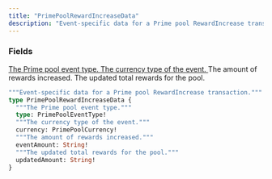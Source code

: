 ```yaml
---
title: "PrimePoolRewardIncreaseData"
description: "Event-specific data for a Prime pool RewardIncrease transaction."
---
```


### Fields

<a href="/api-reference/types/primepooleventtype">
  <ResponseField name="type" type="PrimePoolEventType!" required>
    The Prime pool event type.
  </ResponseField>
</a>

<a href="/api-reference/types/primepoolcurrency">
  <ResponseField name="currency" type="PrimePoolCurrency!" required>
    The currency type of the event.
  </ResponseField>
</a>

<ResponseField name="eventAmount" type="String!" required>
  The amount of rewards increased.
</ResponseField>

<ResponseField name="updatedAmount" type="String!" required>
  The updated total rewards for the pool.
</ResponseField>


```graphql PrimePoolRewardIncreaseData
"""Event-specific data for a Prime pool RewardIncrease transaction."""
type PrimePoolRewardIncreaseData {
  """The Prime pool event type."""
  type: PrimePoolEventType!
  """The currency type of the event."""
  currency: PrimePoolCurrency!
  """The amount of rewards increased."""
  eventAmount: String!
  """The updated total rewards for the pool."""
  updatedAmount: String!
}
```
